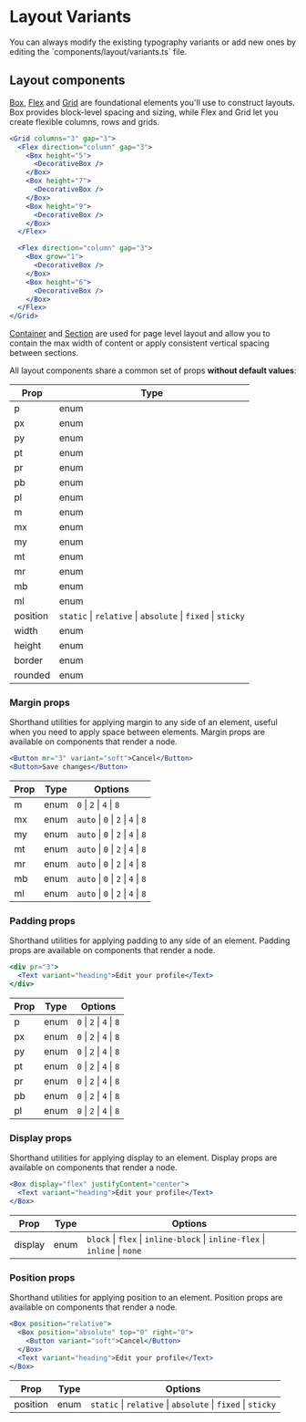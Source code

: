 
# Layout Variants

<Callout>
  You can always modify the existing typography variants or add new ones by
  editing the `components/layout/variants.ts` file.
</Callout>

## Layout components

[Box](/themes/docs/components/box), [Flex](/themes/docs/components/flex) and [Grid](/themes/docs/components/grid) are foundational elements you'll use to construct layouts. Box provides block-level spacing and sizing, while Flex and Grid let you create flexible columns, rows and grids.

```jsx live=true
<Grid columns="3" gap="3">
  <Flex direction="column" gap="3">
    <Box height="5">
      <DecorativeBox />
    </Box>
    <Box height="7">
      <DecorativeBox />
    </Box>
    <Box height="9">
      <DecorativeBox />
    </Box>
  </Flex>

  <Flex direction="column" gap="3">
    <Box grow="1">
      <DecorativeBox />
    </Box>
    <Box height="6">
      <DecorativeBox />
    </Box>
  </Flex>
</Grid>
```

[Container](/themes/docs/components/container) and [Section](/themes/docs/components/section) are used for page level layout and allow you to contain the max width of content or apply consistent vertical spacing between sections.

All layout components share a common set of props **without default values**:

| Prop     | Type                                                        |
| -------- | ----------------------------------------------------------- |
| p        | enum                                                        |
| px       | enum                                                        |
| py       | enum                                                        |
| pt       | enum                                                        |
| pr       | enum                                                        |
| pb       | enum                                                        |
| pl       | enum                                                        |
| m        | enum                                                        |
| mx       | enum                                                        |
| my       | enum                                                        |
| mt       | enum                                                        |
| mr       | enum                                                        |
| mb       | enum                                                        |
| ml       | enum                                                        |
| position | `static` \| `relative` \| `absolute` \| `fixed` \| `sticky` |
| width    | enum                                                        |
| height   | enum                                                        |
| border   | enum                                                        |
| rounded  | enum                                                        |

### Margin props

Shorthand utilities for applying margin to any side of an element, useful when you need to apply space between elements. Margin props are available on components that render a node.

```jsx {1} /mr/
<Button mr="3" variant="soft">Cancel</Button>
<Button>Save changes</Button>
```

| Prop | Type | Options                            |
| ---- | ---- | ---------------------------------- |
| m    | enum | `0` \| `2` \| `4` \| `8`           |
| mx   | enum | `auto` \| `0` \| `2` \| `4` \| `8` |
| my   | enum | `auto` \| `0` \| `2` \| `4` \| `8` |
| mt   | enum | `auto` \| `0` \| `2` \| `4` \| `8` |
| mr   | enum | `auto` \| `0` \| `2` \| `4` \| `8` |
| mb   | enum | `auto` \| `0` \| `2` \| `4` \| `8` |
| ml   | enum | `auto` \| `0` \| `2` \| `4` \| `8` |

### Padding props

Shorthand utilities for applying padding to any side of an element. Padding props are available on components that render a node.

```jsx {1} /pr/
<div pr="3">
  <Text variant="heading">Edit your profile</Text>
</div>
```

| Prop | Type | Options                  |
| ---- | ---- | ------------------------ |
| p    | enum | `0` \| `2` \| `4` \| `8` |
| px   | enum | `0` \| `2` \| `4` \| `8` |
| py   | enum | `0` \| `2` \| `4` \| `8` |
| pt   | enum | `0` \| `2` \| `4` \| `8` |
| pr   | enum | `0` \| `2` \| `4` \| `8` |
| pb   | enum | `0` \| `2` \| `4` \| `8` |
| pl   | enum | `0` \| `2` \| `4` \| `8` |

### Display props

Shorthand utilities for applying display to an element. Display props are available on components that render a node.

```jsx {1} /display/
<Box display="flex" justifyContent="center">
  <Text variant="heading">Edit your profile</Text>
</Box>
```

| Prop    | Type | Options                                                                    |
| ------- | ---- | -------------------------------------------------------------------------- |
| display | enum | `block` \| `flex` \| `inline-block` \| `inline-flex` \| `inline` \| `none` |

### Position props

Shorthand utilities for applying position to an element. Position props are available on components that render a node.

```jsx {1} /position/
<Box position="relative">
  <Box position="absolute" top="0" right="0">
    <Button variant="soft">Cancel</Button>
  </Box>
  <Text variant="heading">Edit your profile</Text>
</Box>
```

| Prop     | Type | Options                                                     |
| -------- | ---- | ----------------------------------------------------------- |
| position | enum | `static` \| `relative` \| `absolute` \| `fixed` \| `sticky` |
